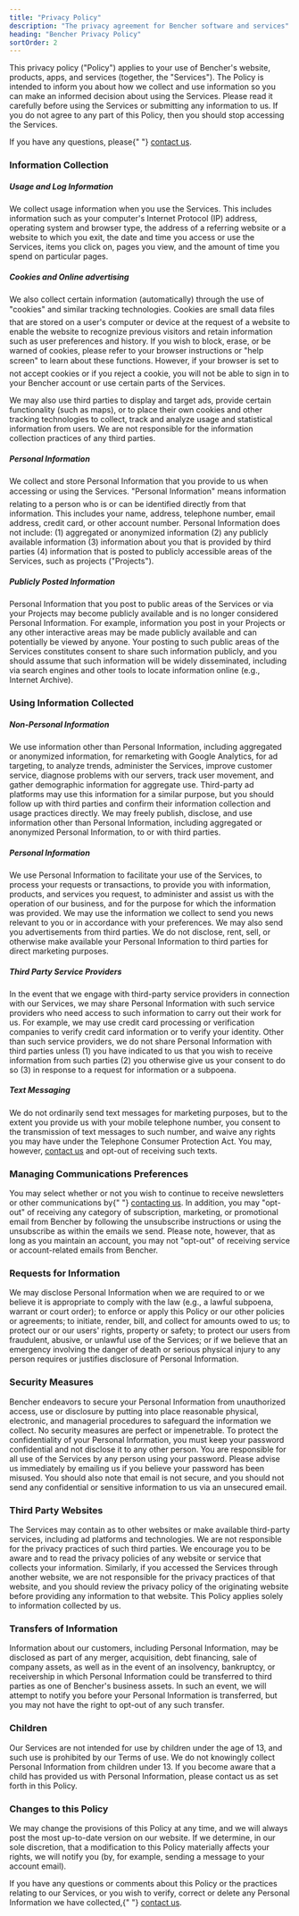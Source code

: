 ```yaml
---
title: "Privacy Policy"
description: "The privacy agreement for Bencher software and services"
heading: "Bencher Privacy Policy"
sortOrder: 2
---
```


<p>
    This privacy policy ("Policy") applies to your use of Bencher's website,
    products, apps, and services (together, the "Services"). The Policy is
    intended to inform you about how we collect and use information so you
    can make an informed decision about using the Services. Please read it
    carefully before using the Services or submitting any information to us.
    If you do not agree to any part of this Policy, then you should stop
    accessing the Services.
</p>
<p>
    If you have any questions, please{" "}
    <a href="mailto:legal@bencher.dev">contact us</a>.
</p>
<h3>Information Collection</h3>
<h5>Usage and Log Information</h5>
<p>
    We collect usage information when you use the Services. This includes
    information such as your computer's Internet Protocol (IP) address,
    operating system and browser type, the address of a referring website or
    a website to which you exit, the date and time you access or use the
    Services, items you click on, pages you view, and the amount of time you
    spend on particular pages.
</p>
<h5>Cookies and Online advertising</h5>
<p>
    We also collect certain information (automatically) through the use of
    "cookies" and similar tracking technologies. Cookies are small data
    files that are stored on a user's computer or device at the request of a
    website to enable the website to recognize previous visitors and retain
    information such as user preferences and history. If you wish to block,
    erase, or be warned of cookies, please refer to your browser
    instructions or "help screen" to learn about these functions. However,
    if your browser is set to not accept cookies or if you reject a cookie,
    you will not be able to sign in to your Bencher account or use certain
    parts of the Services.
</p>
<p>
    We may also use third parties to display and target ads, provide certain
    functionality (such as maps), or to place their own cookies and other
    tracking technologies to collect, track and analyze usage and
    statistical information from users. We are not responsible for the
    information collection practices of any third parties.
</p>
<h5>Personal Information</h5>
<p>
    We collect and store Personal Information that you provide to us when
    accessing or using the Services. "Personal Information" means
    information relating to a person who is or can be identified directly
    from that information. This includes your name, address, telephone
    number, email address, credit card, or other account number. Personal
    Information does not include: (1) aggregated or anonymized information
    (2) any publicly available information (3) information about you that is
    provided by third parties (4) information that is posted to publicly
    accessible areas of the Services, such as projects ("Projects").
</p>
<h5>Publicly Posted Information</h5>
<p>
    Personal Information that you post to public areas of the Services or
    via your Projects may become publicly available and is no longer
    considered Personal Information. For example, information you post in
    your Projects or any other interactive areas may be made publicly
    available and can potentially be viewed by anyone. Your posting to such
    public areas of the Services constitutes consent to share such
    information publicly, and you should assume that such information will
    be widely disseminated, including via search engines and other tools to
    locate information online (e.g., Internet Archive).
</p>
<h3>Using Information Collected</h3>
<h5>Non-Personal Information</h5>
<p>
    We use information other than Personal Information, including aggregated
    or anonymized information, for remarketing with Google Analytics, for ad
    targeting, to analyze trends, administer the Services, improve customer
    service, diagnose problems with our servers, track user movement, and
    gather demographic information for aggregate use. Third-party ad
    platforms may use this information for a similar purpose, but you should
    follow up with third parties and confirm their information collection
    and usage practices directly. We may freely publish, disclose, and use
    information other than Personal Information, including aggregated or
    anonymized Personal Information, to or with third parties.
</p>
<h5>Personal Information</h5>
<p>
    We use Personal Information to facilitate your use of the Services, to
    process your requests or transactions, to provide you with information,
    products, and services you request, to administer and assist us with the
    operation of our business, and for the purpose for which the information
    was provided. We may use the information we collect to send you news
    relevant to you or in accordance with your preferences. We may also send
    you advertisements from third parties. We do not disclose, rent, sell,
    or otherwise make available your Personal Information to third parties
    for direct marketing purposes.
</p>
<h5>Third Party Service Providers</h5>
<p>
    In the event that we engage with third-party service providers in
    connection with our Services, we may share Personal Information with
    such service providers who need access to such information to carry out
    their work for us. For example, we may use credit card processing or
    verification companies to verify credit card information or to verify
    your identity. Other than such service providers, we do not share
    Personal Information with third parties unless (1) you have indicated to
    us that you wish to receive information from such parties (2) you
    otherwise give us your consent to do so (3) in response to a request for
    information or a subpoena.
</p>
<h5>Text Messaging</h5>
<p>
    We do not ordinarily send text messages for marketing purposes, but to
    the extent you provide us with your mobile telephone number, you consent
    to the transmission of text messages to such number, and waive any
    rights you may have under the Telephone Consumer Protection Act. You
    may, however, <a href="mailto:info@bencher.dev">contact us</a> and
    opt-out of receiving such texts.
</p>
<h3>Managing Communications Preferences</h3>
<p>
    You may select whether or not you wish to continue to receive
    newsletters or other communications by{" "}
    <a href="mailto:info@bencher.dev">contacting us</a>. In addition, you
    may "opt-out" of receiving any category of subscription, marketing, or
    promotional email from Bencher by following the unsubscribe instructions
    or using the unsubscribe as within the emails we send. Please note,
    however, that as long as you maintain an account, you may not "opt-out"
    of receiving service or account-related emails from Bencher.
</p>
<h3>Requests for Information</h3>
<p>
    We may disclose Personal Information when we are required to or we
    believe it is appropriate to comply with the law (e.g., a lawful
    subpoena, warrant or court order); to enforce or apply this Policy or
    our other policies or agreements; to initiate, render, bill, and collect
    for amounts owed to us; to protect our or our users' rights, property or
    safety; to protect our users from fraudulent, abusive, or unlawful use
    of the Services; or if we believe that an emergency involving the danger
    of death or serious physical injury to any person requires or justifies
    disclosure of Personal Information.
</p>
<h3>Security Measures</h3>
<p>
    Bencher endeavors to secure your Personal Information from unauthorized
    access, use or disclosure by putting into place reasonable physical,
    electronic, and managerial procedures to safeguard the information we
    collect. No security measures are perfect or impenetrable. To protect
    the confidentiality of your Personal Information, you must keep your
    password confidential and not disclose it to any other person. You are
    responsible for all use of the Services by any person using your
    password. Please advise us immediately by emailing us if you believe
    your password has been misused. You should also note that email is not
    secure, and you should not send any confidential or sensitive
    information to us via an unsecured email.
</p>
<h3>Third Party Websites</h3>
<p>
    The Services may contain as to other websites or make available
    third-party services, including ad platforms and technologies. We are
    not responsible for the privacy practices of such third parties. We
    encourage you to be aware and to read the privacy policies of any
    website or service that collects your information. Similarly, if you
    accessed the Services through another website, we are not responsible
    for the privacy practices of that website, and you should review the
    privacy policy of the originating website before providing any
    information to that website. This Policy applies solely to information
    collected by us.
</p>
<h3>Transfers of Information</h3>
<p>
    Information about our customers, including Personal Information, may be
    disclosed as part of any merger, acquisition, debt financing, sale of
    company assets, as well as in the event of an insolvency, bankruptcy, or
    receivership in which Personal Information could be transferred to third
    parties as one of Bencher's business assets. In such an event, we will
    attempt to notify you before your Personal Information is transferred,
    but you may not have the right to opt-out of any such transfer.
</p>
<h3>Children</h3>
<p>
    Our Services are not intended for use by children under the age of 13,
    and such use is prohibited by our Terms of use. We do not knowingly
    collect Personal Information from children under 13. If you become aware
    that a child has provided us with Personal Information, please contact
    us as set forth in this Policy.
</p>
<h3>Changes to this Policy</h3>
<p>
    We may change the provisions of this Policy at any time, and we will
    always post the most up-to-date version on our website. If we determine,
    in our sole discretion, that a modification to this Policy materially
    affects your rights, we will notify you (by, for example, sending a
    message to your account email).
</p>
<p>
    If you have any questions or comments about this Policy or the practices
    relating to our Services, or you wish to verify, correct or delete any
    Personal Information we have collected,{" "}
    <a href="mailto:info@bencher.dev">contact us</a>.
</p>
